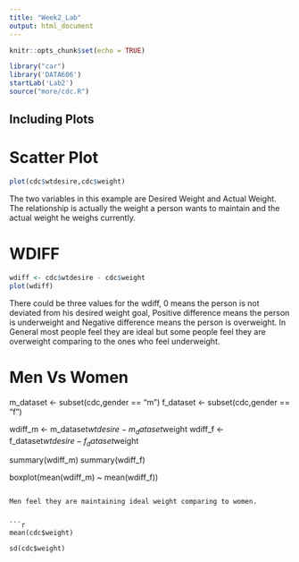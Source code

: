 ```yaml
---
title: "Week2_Lab"
output: html_document
---
```


```r
knitr::opts_chunk$set(echo = TRUE)
```

```r
library("car")
library('DATA606')
startLab('Lab2') 
source("more/cdc.R")
```

## Including Plots

# Scatter Plot

```r
plot(cdc$wtdesire,cdc$weight)
```

The two variables in this example are Desired Weight and Actual Weight. The relationship is actually the weight a person wants to maintain and the actual weight he weighs currently.


# WDIFF


```r
wdiff <- cdc$wtdesire - cdc$weight
plot(wdiff)
```

There could be three values for the wdiff, 0 means the person is not deviated from his desired weight goal, Positive difference means the person is underweight and Negative difference means the person is overweight.  In General most people feel they are ideal but some people feel they are overweight comparing to the ones who feel underweight.

# Men Vs Women

m_dataset <- subset(cdc,gender == "m")
f_dataset <- subset(cdc,gender == "f")

wdiff_m <- m_dataset$wtdesire - m_dataset$weight
wdiff_f <- f_dataset$wtdesire - f_dataset$weight

summary(wdiff_m)
summary(wdiff_f)

boxplot(mean(wdiff_m) ~ mean(wdiff_f))

```

Men feel they are maintaining ideal weight comparing to women.


```r

mean(cdc$weight)

sd(cdc$weight)
```
